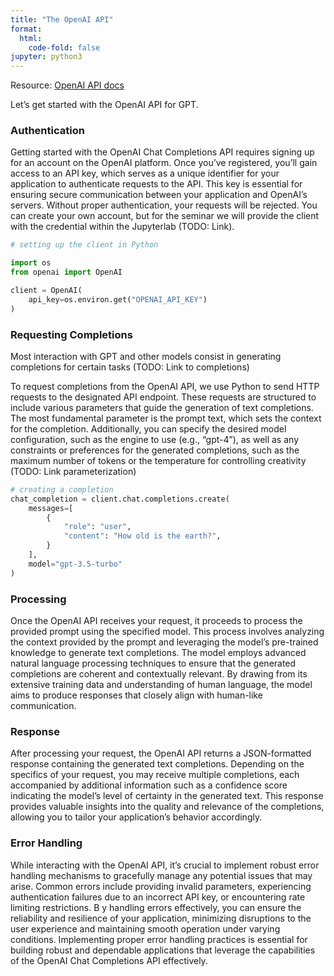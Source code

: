 ```yaml
---
title: "The OpenAI API"
format:
  html:
    code-fold: false
jupyter: python3
---
```


Resource: [OpenAI API docs](https://platform.openai.com/docs/introduction){.external}


Let's get started with the OpenAI API for GPT. 


### Authentication

Getting started with the OpenAI Chat Completions API requires signing up for an account on the OpenAI platform. 
Once you've registered, you'll gain access to an API key, which serves as a unique identifier for your application to authenticate requests to the API. 
This key is essential for ensuring secure communication between your application and OpenAI's servers. 
Without proper authentication, your requests will be rejected.
You can create your own account, but for the seminar we will provide the client with the credential within the Jupyterlab (TODO: Link).

```python
# setting up the client in Python

import os
from openai import OpenAI

client = OpenAI(
    api_key=os.environ.get("OPENAI_API_KEY")
)

```


### Requesting Completions

Most interaction with GPT and other models consist in generating completions for certain tasks (TODO: Link to completions)

To request completions from the OpenAI API, we use Python to send HTTP requests to the designated API endpoint. 
These requests are structured to include various parameters that guide the generation of text completions. 
The most fundamental parameter is the prompt text, which sets the context for the completion. 
Additionally, you can specify the desired model configuration, such as the engine to use (e.g., "gpt-4"), as well as any constraints or preferences for the generated completions, such as the maximum number of tokens or the temperature for controlling creativity (TODO: Link parameterization)

```python
# creating a completion
chat_completion = client.chat.completions.create(
    messages=[
        {
            "role": "user",
            "content": "How old is the earth?",
        }
    ],
    model="gpt-3.5-turbo"
)
```


### Processing

Once the OpenAI API receives your request, it proceeds to process the provided prompt using the specified model. 
This process involves analyzing the context provided by the prompt and leveraging the model's pre-trained knowledge to generate text completions. 
The model employs advanced natural language processing techniques to ensure that the generated completions are coherent and contextually relevant. 
By drawing from its extensive training data and understanding of human language, the model aims to produce responses that closely align with human-like communication.

### Response

After processing your request, the OpenAI API returns a JSON-formatted response containing the generated text completions. 
Depending on the specifics of your request, you may receive multiple completions, each accompanied by additional information such as a confidence score indicating the model's level of certainty in the generated text. 
This response provides valuable insights into the quality and relevance of the completions, allowing you to tailor your application's behavior accordingly.

### Error Handling

While interacting with the OpenAI API, it's crucial to implement robust error handling mechanisms to gracefully manage any potential issues that may arise. 
Common errors include providing invalid parameters, experiencing authentication failures due to an incorrect API key, or encountering rate limiting restrictions. B
y handling errors effectively, you can ensure the reliability and resilience of your application, minimizing disruptions to the user experience and maintaining smooth operation under varying conditions. 
Implementing proper error handling practices is essential for building robust and dependable applications that leverage the capabilities of the OpenAI Chat Completions API effectively.
